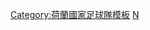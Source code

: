 {{国家队
 | name      = 2004年歐洲足球錦標賽荷蘭參賽名單
 | bg        = #F1771D
 | fg        = white
 | country   = 荷兰
 | flag      = the Netherlands
 | comp link = 2004年歐洲足球錦標賽
 | comp      = 2004年-{zh-hans:欧洲足球锦标赛;zh-hk:歐洲國家盃;zh-tw:歐洲足球錦標賽;}-
 | p1        = [[埃德文·范德萨|-{zh-hans:范德萨;zh-hk:雲達沙;zh-tw:范德薩;}-]]
 | p2        = [[米高·列斯加|-{zh-hans:雷齐格;zh-hk:列斯加;zh-tw:雷齊格;}-]]
 | p3        = [[雅普·斯塔姆|-{zh-hans:斯塔姆;zh-hk:史譚;zh-tw:斯塔姆;}-]] 
 | p4        = [[威尔弗雷德·鲍马|-{zh-hans:鲍马;zh-hk:保馬;zh-tw:鮑馬;}-]] 
 | p5        = [[乔瓦尼·范布隆克霍斯特|-{zh-hans:范布隆克霍斯特;zh-hk:雲邦荷斯;zh-tw:范布隆克霍斯特;}-]]
 | p6        = [[菲利普·科库|-{zh-hans:科库;zh-hk:高古;zh-tw:科庫;}-]]
 | p7        = [[安迪·雲達美迪|-{zh-hans:范德梅德;zh-hk:雲達美迪;zh-tw:范德梅德;}-]]
 | p8        = [[埃德加·戴维斯|戴維斯]] 
 | p9        = [[帕特里克·克鲁伊维特|-{zh-hans:克鲁伊维特;zh-hk:古華特;zh-tw:克魯伊維特;}-]] 
 | p10       = [[路德·范尼斯特鲁伊|-{zh-hans:范尼斯特鲁伊;zh-hk:雲尼斯達萊;zh-tw:范尼斯特魯伊;}-]]
 | p11       = [[拉菲爾·雲達華治|-{zh-hans:范德法特;zh-hk:雲達華治;zh-tw:范德法特;}-]]
 | p12       = [[罗伊·马凯|-{zh-hans:马凯;zh-hk:馬卡爾;zh-tw:馬凱;}-]] 
 | p13       = [[桑德尔·维斯特韦德|-{zh-hans:维斯特韦德;zh-hk:韋斯達維特;zh-tw:維斯特韋德;}-]]
 | p14       = [[韦斯利·斯内德|-{zh-hans:斯内德;zh-hk:史奈達;zh-tw:斯內德;}-]] 
 | p15       = [[弗兰克·德波尔|-{zh-hans:弗兰克·德波尔;zh-hk:法蘭·迪保亞;zh-tw:弗蘭克·德波爾;}-]] [[File:Captain sports.svg|10px|link=隊長 (足球)|alt=队长]]
 | p16       = [[马克·奥弗马斯|-{zh-hans:奥维马斯;zh-hk:奧華馬斯;zh-tw:奧維馬斯;}-]] 
 | p17       = [[皮埃尔·范霍伊东克|-{zh-hans:范霍伊东克;zh-hk:雲賀當;zh-tw:范霍伊東克;}-]] 
 | p18       = [[约翰·海廷加|-{zh-hans:海廷加;zh-hk:希丁加;zh-tw:海廷加;}-]]
 | p19       = [[阿尔扬·罗本|-{zh-hans:罗本;zh-hk:洛賓;zh-tw:羅本;}-]] 
 | p20       = [[克拉伦斯·西多夫|-{zh-hans:西多夫;zh-hk:施多夫;zh-tw:西多夫;}-]] 
 | p21       = [[保羅·保斯維特|-{zh-hans:博斯维尔特;zh-hk:保斯維特;zh-tw:博斯維爾特;}-]]
 | p22       = [[勃杜安·岑登|-{zh-hans:岑登;zh-hk:辛頓;zh-tw:岑登;}-]]
 | p23       = [[朗奴·禾達路斯|-{zh-hans:沃特雷乌斯;zh-hk:禾達路斯;zh-tw:沃特雷烏斯;}-]]
 | coach    = [[迪克·艾德沃卡特|-{zh-hans:艾德沃卡特;zh-hk:艾禾卡特;zh-tw:艾德沃卡特;}-]]
}}<noinclude>
[[Category:荷蘭國家足球隊模板]]
[[Category:2004年歐洲足球錦標賽參賽名單模板|N]]
</noinclude>